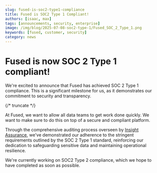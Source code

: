 ```yaml
---
slug: fused-is-soc2-type1-compliance
title: Fused is SOC2 Type 1 Compliant!
authors: [isaac, max]
tags: [announcements, security, enterprise]
image: /img/blog/2025-07-08-soc2-type-1/Fused_SOC_2_Type_1.png
keywords: [fused, customer, security]
category: news
---
```


# Fused is now SOC 2 Type 1 compliant!

We're excited to announce that Fused has achieved SOC 2 Type 1 compliance. This is a significant milestone for us, as it demonstrates our commitment to security and transparency.

{/* truncate */}

At Fused, we want to allow all data teams to get work done quickly. We want to make sure to do this on top of a secure and compliant platform.

Through the comprehensive auditing process overseen by [Insight Assurance](https://insightassurance.com/), we've demonstrated our adherence
to the stringent requirements outlined by the SOC 2 Type 1 standard, reinforcing our dedication to safeguarding
sensitive data and maintaining operational resilience.

We're currently working on SOC2 Type 2 compliance, which we hope to have completed as soon as possible.

